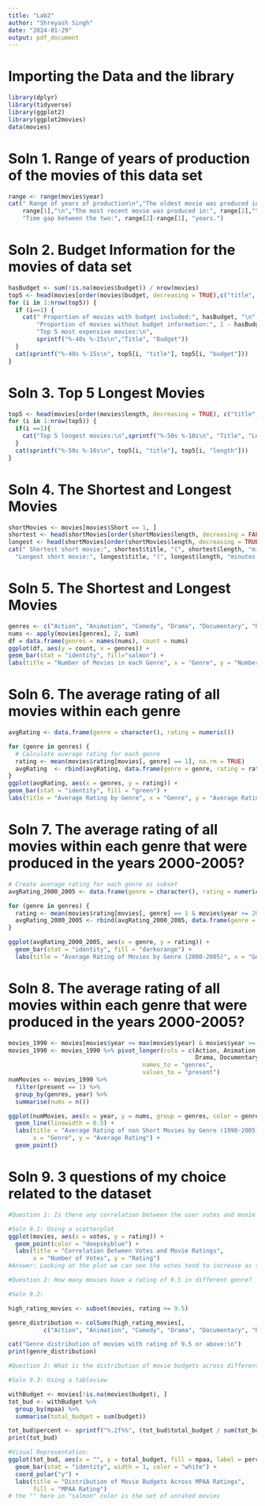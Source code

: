 ```yaml
---
title: "Lab2"
author: "Shreyash Singh"
date: "2024-01-29"
output: pdf_document
---
```

# Importing the Data and the library

```r
library(dplyr)
library(tidyverse)
library(ggplot2)
library(ggplot2movies)
data(movies)
```

# Soln 1. Range of years of production of the movies of this data set
```r
range <- range(movies$year)
cat(" Range of years of production\n","The oldest movie was produced in:", 
    range[1],"\n","The most recent movie was produced in:", range[2],"\n", 
    "Time gap between the two:", range[2]-range[1], "years.")
```

# Soln 2. Budget Information for the movies of data set
```r
hasBudget <- sum(!is.na(movies$budget)) / nrow(movies)
top5 <- head(movies[order(movies$budget, decreasing = TRUE),c("title", "budget")], 5)
for (i in 1:nrow(top5)) {
  if (i==1) {
    cat(" Proportion of movies with budget included:", hasBudget, "\n",
        "Proportion of movies without budget information:", 1 - hasBudget,"\n",
        "Top 5 most expensive movies:\n",
        sprintf("%-40s %-15s\n","Title", "Budget"))
  }
  cat(sprintf("%-40s %-15s\n", top5[i, "title"], top5[i, "budget"]))
}
```

# Soln 3. Top 5 Longest Movies
```r
top5 <- head(movies[order(movies$length, decreasing = TRUE), c("title", "length")], 5)
for (i in 1:nrow(top5)) {
  if(i ==1){
    cat("Top 5 longest movies:\n",sprintf("%-50s %-10s\n", "Title", "Length(minutes)"))
  }
  cat(sprintf("%-50s %-10s\n", top5[i, "title"], top5[i, "length"]))
}
```

# Soln 4. The Shortest and Longest Movies 
```r
shortMovies <- movies[movies$Short == 1, ]
shortest <- head(shortMovies[order(shortMovies$length, decreasing = FALSE), ], 1)
longest <- head(shortMovies[order(shortMovies$length, decreasing = TRUE), ], 1)
cat(" Shortest short movie:", shortest$title, "(", shortest$length, "minutes )\n",
  "Longest short movie:", longest$title, "(", longest$length, "minutes )\n")
```

\newpage
# Soln 5. The Shortest and Longest Movies 
```r
genres <- c("Action", "Animation", "Comedy", "Drama", "Documentary", "Romance", "Short")
nums <- apply(movies[genres], 2, sum)
df = data.frame(genres = names(nums), count = nums)
ggplot(df, aes(y = count, x = genres)) +
geom_bar(stat = "identity", fill="salmon") +
labs(title = "Number of Movies in each Genre", x = "Genre", y = "Number(Movies)")
```

\newpage
# Soln 6. The average rating of all movies within each genre
```r
avgRating <- data.frame(genre = character(), rating = numeric())

for (genre in genres) {
  # Calculate average rating for each genre
  rating <- mean(movies$rating[movies[, genre] == 1], na.rm = TRUE)
  avgRating  <- rbind(avgRating, data.frame(genre = genre, rating = rating))
}
ggplot(avgRating, aes(x = genres, y = rating)) +
geom_bar(stat = "identity", fill = "green") +
labs(title = "Average Rating by Genre", x = "Genre", y = "Average Rating")

```

\newpage
# Soln 7. The average rating of all movies within each genre that were produced in the years 2000-2005? 
```r
# Create average rating for each genre as subset 
avgRating_2000_2005 <- data.frame(genre = character(), rating = numeric())

for (genre in genres) {
  rating <- mean(movies$rating[movies[, genre] == 1 & movies$year >= 2000 & movies$year <= 2005], na.rm = TRUE)
  avgRating_2000_2005 <- rbind(avgRating_2000_2005, data.frame(genre = genre, rating = rating))
}

ggplot(avgRating_2000_2005, aes(x = genre, y = rating)) +
  geom_bar(stat = "identity", fill = "darkorange") +
  labs(title = "Average Rating of Movies by Genre (2000-2005)", x = "Genre", y = "Average Rating")

```

\newpage
# Soln 8. The average rating of all movies within each genre that were produced in the years 2000-2005? 
```r
movies_1990 <- movies[movies$year <= max(movies$year) & movies$year >= 1990 & movies$Short == 0,]
movies_1990 <- movies_1990 %>% pivot_longer(cols = c(Action, Animation, Comedy, 
                                                     Drama, Documentary, Romance),
                                      names_to = "genres",
                                      values_to = "present")
numMovies <- movies_1990 %>%
  filter(present == 1) %>%
  group_by(genres, year) %>%
  summarise(nums = n())

ggplot(numMovies, aes(x = year, y = nums, group = genres, color = genres)) +
  geom_line(linewidth = 0.5) + 
  labs(title = "Average Rating of non Short Movies by Genre (1990-2005)", 
       x = "Genre", y = "Average Rating") +
  geom_point()

```

\newpage
# Soln 9. 3 questions of my choice related to the dataset
```r
#Question 1: Is there any correlation between the user votes and movie rating?

#Soln 9.1: Using a scatterplot 
ggplot(movies, aes(x = votes, y = rating)) +
  geom_point(color = "deepskyblue") +
  labs(title = "Correlation Between Votes and Movie Ratings",
       x = "Number of Votes", y = "Rating") 
#Answer: Looking at the plot we can see the votes tend to increase as the rating increases

```

\newpage
```r
#Question 2: How many movies have a rating of 9.5 in different genre?

#Soln 9.2:

high_rating_movies <- subset(movies, rating >= 9.5)

genre_distribution <- colSums(high_rating_movies[, 
          c("Action", "Animation", "Comedy", "Drama", "Documentary", "Romance", "Short")])

cat("Genre distribution of movies with rating of 9.5 or above:\n")
print(genre_distribution)

```
\newpage

```r
#Question 3: What is the distribution of movie budgets across different MPAA rating?

#Soln 9.3: Using a tableview 

withBudget <- movies[!is.na(movies$budget), ]
tot_bud <- withBudget %>%
  group_by(mpaa) %>%
  summarise(total_budget = sum(budget))

tot_bud$percent <- sprintf("%.2f%%", (tot_bud$total_budget / sum(tot_bud$total_budget)) * 100)
print(tot_bud)

#Visual Representation:
ggplot(tot_bud, aes(x = "", y = total_budget, fill = mpaa, label = percent)) +
  geom_bar(stat = "identity", width = 1, color = "white") +
  coord_polar("y") +
  labs(title = "Distribution of Movie Budgets Across MPAA Ratings",
       fill = "MPAA Rating")
# the "" here in "salmon" color is the set of unrated movies
```


